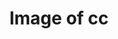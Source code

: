 ---
title: Image of cc
image: imgs/wod5.jpg
imagealt: Image of cc
description: This is just a test post
filter: ["2024"]
---